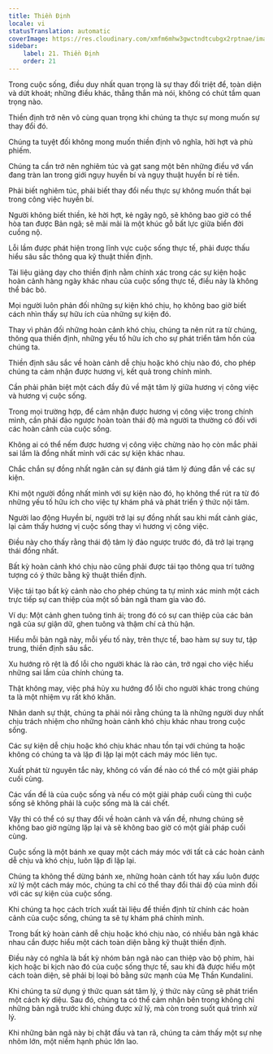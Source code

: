 ```yaml
---
title: Thiền Định
locale: vi
statusTranslation: automatic
coverImage: https://res.cloudinary.com/xmfm6mhw3gwctndtcubgx2rptnae/image/upload/v1741354419/small_cover_la_gran_rebelion_28716e29d2.webp
sidebar:
    label: 21. Thiền Định
    order: 21
---
```

Trong cuộc sống, điều duy nhất quan trọng là sự thay đổi triệt để, toàn diện và dứt khoát; những điều khác, thẳng thắn mà nói, không có chút tầm quan trọng nào.

Thiền định trở nên vô cùng quan trọng khi chúng ta thực sự mong muốn sự thay đổi đó.

Chúng ta tuyệt đối không mong muốn thiền định vô nghĩa, hời hợt và phù phiếm.

Chúng ta cần trở nên nghiêm túc và gạt sang một bên những điều vớ vẩn đang tràn lan trong giới ngụy huyền bí và ngụy thuật huyền bí rẻ tiền.

Phải biết nghiêm túc, phải biết thay đổi nếu thực sự không muốn thất bại trong công việc huyền bí.

Người không biết thiền, kẻ hời hợt, kẻ ngây ngô, sẽ không bao giờ có thể hòa tan được Bản ngã; sẽ mãi mãi là một khúc gỗ bất lực giữa biển đời cuồng nộ.

Lỗi lầm được phát hiện trong lĩnh vực cuộc sống thực tế, phải được thấu hiểu sâu sắc thông qua kỹ thuật thiền định.

Tài liệu giảng dạy cho thiền định nằm chính xác trong các sự kiện hoặc hoàn cảnh hàng ngày khác nhau của cuộc sống thực tế, điều này là không thể bác bỏ.

Mọi người luôn phản đối những sự kiện khó chịu, họ không bao giờ biết cách nhìn thấy sự hữu ích của những sự kiện đó.

Thay vì phản đối những hoàn cảnh khó chịu, chúng ta nên rút ra từ chúng, thông qua thiền định, những yếu tố hữu ích cho sự phát triển tâm hồn của chúng ta.

Thiền định sâu sắc về hoàn cảnh dễ chịu hoặc khó chịu nào đó, cho phép chúng ta cảm nhận được hương vị, kết quả trong chính mình.

Cần phải phân biệt một cách đầy đủ về mặt tâm lý giữa hương vị công việc và hương vị cuộc sống.

Trong mọi trường hợp, để cảm nhận được hương vị công việc trong chính mình, cần phải đảo ngược hoàn toàn thái độ mà người ta thường có đối với các hoàn cảnh của cuộc sống.

Không ai có thể nếm được hương vị công việc chừng nào họ còn mắc phải sai lầm là đồng nhất mình với các sự kiện khác nhau.

Chắc chắn sự đồng nhất ngăn cản sự đánh giá tâm lý đúng đắn về các sự kiện.

Khi một người đồng nhất mình với sự kiện nào đó, họ không thể rút ra từ đó những yếu tố hữu ích cho việc tự khám phá và phát triển ý thức nội tâm.

Người lao động Huyền bí, người trở lại sự đồng nhất sau khi mất cảnh giác, lại cảm thấy hương vị cuộc sống thay vì hương vị công việc.

Điều này cho thấy rằng thái độ tâm lý đảo ngược trước đó, đã trở lại trạng thái đồng nhất.

Bất kỳ hoàn cảnh khó chịu nào cũng phải được tái tạo thông qua trí tưởng tượng có ý thức bằng kỹ thuật thiền định.

Việc tái tạo bất kỳ cảnh nào cho phép chúng ta tự mình xác minh một cách trực tiếp sự can thiệp của một số bản ngã tham gia vào đó.

Ví dụ: Một cảnh ghen tuông tình ái; trong đó có sự can thiệp của các bản ngã của sự giận dữ, ghen tuông và thậm chí cả thù hận.

Hiểu mỗi bản ngã này, mỗi yếu tố này, trên thực tế, bao hàm sự suy tư, tập trung, thiền định sâu sắc.

Xu hướng rõ rệt là đổ lỗi cho người khác là rào cản, trở ngại cho việc hiểu những sai lầm của chính chúng ta.

Thật không may, việc phá hủy xu hướng đổ lỗi cho người khác trong chúng ta là một nhiệm vụ rất khó khăn.

Nhân danh sự thật, chúng ta phải nói rằng chúng ta là những người duy nhất chịu trách nhiệm cho những hoàn cảnh khó chịu khác nhau trong cuộc sống.

Các sự kiện dễ chịu hoặc khó chịu khác nhau tồn tại với chúng ta hoặc không có chúng ta và lặp đi lặp lại một cách máy móc liên tục.

Xuất phát từ nguyên tắc này, không có vấn đề nào có thể có một giải pháp cuối cùng.

Các vấn đề là của cuộc sống và nếu có một giải pháp cuối cùng thì cuộc sống sẽ không phải là cuộc sống mà là cái chết.

Vậy thì có thể có sự thay đổi về hoàn cảnh và vấn đề, nhưng chúng sẽ không bao giờ ngừng lặp lại và sẽ không bao giờ có một giải pháp cuối cùng.

Cuộc sống là một bánh xe quay một cách máy móc với tất cả các hoàn cảnh dễ chịu và khó chịu, luôn lặp đi lặp lại.

Chúng ta không thể dừng bánh xe, những hoàn cảnh tốt hay xấu luôn được xử lý một cách máy móc, chúng ta chỉ có thể thay đổi thái độ của mình đối với các sự kiện của cuộc sống.

Khi chúng ta học cách trích xuất tài liệu để thiền định từ chính các hoàn cảnh của cuộc sống, chúng ta sẽ tự khám phá chính mình.

Trong bất kỳ hoàn cảnh dễ chịu hoặc khó chịu nào, có nhiều bản ngã khác nhau cần được hiểu một cách toàn diện bằng kỹ thuật thiền định.

Điều này có nghĩa là bất kỳ nhóm bản ngã nào can thiệp vào bộ phim, hài kịch hoặc bi kịch nào đó của cuộc sống thực tế, sau khi đã được hiểu một cách toàn diện, sẽ phải bị loại bỏ bằng sức mạnh của Mẹ Thần Kundalini.

Khi chúng ta sử dụng ý thức quan sát tâm lý, ý thức này cũng sẽ phát triển một cách kỳ diệu. Sau đó, chúng ta có thể cảm nhận bên trong không chỉ những bản ngã trước khi chúng được xử lý, mà còn trong suốt quá trình xử lý.

Khi những bản ngã này bị chặt đầu và tan rã, chúng ta cảm thấy một sự nhẹ nhõm lớn, một niềm hạnh phúc lớn lao.

